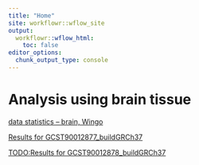 ```yaml
---
title: "Home"
site: workflowr::wflow_site
output:
  workflowr::wflow_html:
    toc: false
editor_options:
  chunk_output_type: console
---
```


# Analysis using brain tissue

[data statistics -- brain, Wingo](https://xsun1229.github.io/proteome_alzheimer/data_stat_brain_wingo.html)

[Results for GCST90012877_buildGRCh37](https://xsun1229.github.io/proteome_alzheimer/brain_877.html)

[TODO:Results for GCST90012878_buildGRCh37](https://xsun1229.github.io/proteome_alzheimer/brain_878.html)